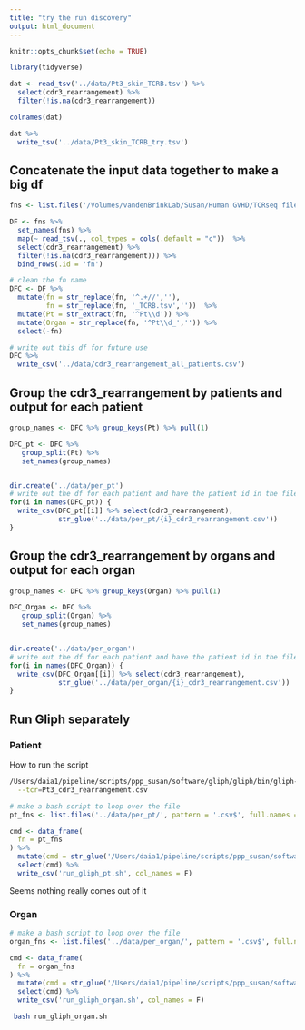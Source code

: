 ```yaml
---
title: "try the run discovery"
output: html_document
---
```


```r
knitr::opts_chunk$set(echo = TRUE)
```

```r
library(tidyverse)
```


```r
dat <- read_tsv('../data/Pt3_skin_TCRB.tsv') %>% 
  select(cdr3_rearrangement) %>% 
  filter(!is.na(cdr3_rearrangement))

colnames(dat)

dat %>% 
  write_tsv('../data/Pt3_skin_TCRB_try.tsv')
```


## Concatenate the input data together to make a big df

```r
fns <- list.files('/Volumes/vandenBrinkLab/Susan/Human GVHD/TCRseq files/', full.names = T)

DF <- fns %>% 
  set_names(fns) %>% 
  map(~ read_tsv(., col_types = cols(.default = "c"))  %>% 
  select(cdr3_rearrangement) %>% 
  filter(!is.na(cdr3_rearrangement))) %>% 
  bind_rows(.id = 'fn')

# clean the fn name
DFC <- DF %>% 
  mutate(fn = str_replace(fn, '^.+//',''),
         fn = str_replace(fn, '_TCRB.tsv',''))  %>% 
  mutate(Pt = str_extract(fn, '^Pt\\d')) %>% 
  mutate(Organ = str_replace(fn, '^Pt\\d_','')) %>% 
  select(-fn)

# write out this df for future use
DFC %>% 
  write_csv('../data/cdr3_rearrangement_all_patients.csv')

```

## Group the cdr3_rearrangement by patients and output for each patient

```r

group_names <- DFC %>% group_keys(Pt) %>% pull(1)

DFC_pt <- DFC %>%
   group_split(Pt) %>%
   set_names(group_names)


dir.create('../data/per_pt')
# write out the df for each patient and have the patient id in the file name
for(i in names(DFC_pt)) {
  write_csv(DFC_pt[[i]] %>% select(cdr3_rearrangement),
            str_glue('../data/per_pt/{i}_cdr3_rearrangement.csv'))
}

```

## Group the cdr3_rearrangement by organs and output for each organ

```r
group_names <- DFC %>% group_keys(Organ) %>% pull(1)

DFC_Organ <- DFC %>%
   group_split(Organ) %>%
   set_names(group_names)


dir.create('../data/per_organ')
# write out the df for each patient and have the patient id in the file name
for(i in names(DFC_Organ)) {
  write_csv(DFC_Organ[[i]] %>% select(cdr3_rearrangement),
            str_glue('../data/per_organ/{i}_cdr3_rearrangement.csv'))
}
```

## Run Gliph separately

### Patient

How to run the script

```bash

/Users/daia1/pipeline/scripts/ppp_susan/software/gliph/gliph/bin/gliph-group-discovery.pl \
  --tcr=Pt3_cdr3_rearrangement.csv
```

```r
# make a bash script to loop over the file
pt_fns <- list.files('../data/per_pt/', pattern = '.csv$', full.names = T)

cmd <- data_frame(
  fn = pt_fns
) %>% 
  mutate(cmd = str_glue('/Users/daia1/pipeline/scripts/ppp_susan/software/gliph/gliph/bin/gliph-group-discovery.pl --tcr={fn}')) %>% 
  select(cmd) %>% 
  write_csv('run_gliph_pt.sh', col_names = F)
```

Seems nothing really comes out of it

### Organ

```r
# make a bash script to loop over the file
organ_fns <- list.files('../data/per_organ/', pattern = '.csv$', full.names = T)

cmd <- data_frame(
  fn = organ_fns
) %>% 
  mutate(cmd = str_glue('/Users/daia1/pipeline/scripts/ppp_susan/software/gliph/gliph/bin/gliph-group-discovery.pl --tcr={fn}')) %>% 
  select(cmd) %>% 
  write_csv('run_gliph_organ.sh', col_names = F)
```

```bash
 bash run_gliph_organ.sh 
```

